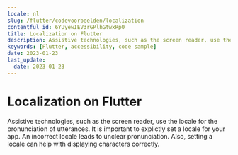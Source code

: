 ```yaml
---
locale: nl
slug: /flutter/codevoorbeelden/localization
contentful_id: 6YUyewIEV3rGPlhGtwxRp0
title: Localization on Flutter
description: Assistive technologies, such as the screen reader, use the locale for the pronunciation of utterances.
keywords: [Flutter, accessibility, code sample]
date: 2023-01-23
last_update:
  date: 2023-01-23
---
```


# Localization on Flutter

Assistive technologies, such as the screen reader, use the locale for the pronunciation of utterances. It is important to explictly set a locale for your app. An incorrect locale leads to unclear pronunciation. Also, setting a locale can help with displaying characters correctly.

<CodeSample id="text-localization" locale="nl" platform="flutter"/>
